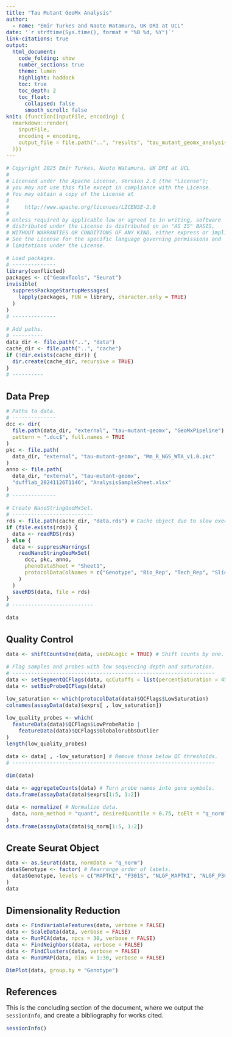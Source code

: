 ```yaml
---
title: "Tau Mutant GeoMx Analysis"
author:
  - name: "Emir Turkes and Naoto Watamura, UK DRI at UCL"
date: '`r strftime(Sys.time(), format = "%B %d, %Y")`'
link-citations: true
output:
  html_document:
    code_folding: show
    number_sections: true
    theme: lumen
    highlight: haddock
    toc: true
    toc_depth: 2
    toc_float:
      collapsed: false
      smooth_scroll: false
knit: (function(inputFile, encoding) {
  rmarkdown::render(
    inputFile,
    encoding = encoding,
    output_file = file.path("..", "results", "tau_mutant_geomx_analysis.html")
  )})
---
```


<style type="text/css">
body {font-size: 16px;}
h1.title {font-size: 35px;}
h1 {font-size: 24px;}
h2 {font-size: 22px;}
.toc-content {padding-left: 0px; padding-right: 0px;}
div.tocify {width: 100%;}
.tocify-subheader .tocify-item {
  font-size: 0.95em; padding-left: 25px; text-indent: 0;
}
div.main-container {max-width: none; width: 100%;}
</style>

```r
# Copyright 2025 Emir Turkes, Naoto Watamura, UK DRI at UCL
#
# Licensed under the Apache License, Version 2.0 (the "License");
# you may not use this file except in compliance with the License.
# You may obtain a copy of the License at
#
#     http://www.apache.org/licenses/LICENSE-2.0
#
# Unless required by applicable law or agreed to in writing, software
# distributed under the License is distributed on an "AS IS" BASIS,
# WITHOUT WARRANTIES OR CONDITIONS OF ANY KIND, either express or implied.
# See the License for the specific language governing permissions and
# limitations under the License.

# Load packages.
# --------------
library(conflicted)
packages <- c("GeomxTools", "Seurat")
invisible(
  suppressPackageStartupMessages(
    lapply(packages, FUN = library, character.only = TRUE)
  )
)
# --------------

# Add paths.
# ----------
data_dir <- file.path("..", "data")
cache_dir <- file.path("..", "cache")
if (!dir.exists(cache_dir)) {
  dir.create(cache_dir, recursive = TRUE)
}
# ----------
```

# Data Prep

```r
# Paths to data.
# --------------
dcc <- dir(
  file.path(data_dir, "external", "tau-mutant-geomx", "GeoMxPipeline"),
  pattern = ".dcc$", full.names = TRUE
)
pkc <- file.path(
  data_dir, "external", "tau-mutant-geomx", "Mm_R_NGS_WTA_v1.0.pkc"
)
anno <- file.path(
  data_dir, "external", "tau-mutant-geomx",
  "dufflab_20241126T1146", "AnalysisSampleSheet.xlsx"
)
# --------------

# Create NanoStringGeoMxSet.
# --------------------------
rds <- file.path(cache_dir, "data.rds") # Cache object due to slow execution.
if (file.exists(rds)) {
  data <- readRDS(rds)
} else {
  data <- suppressWarnings(
    readNanoStringGeoMxSet(
      dcc, pkc, anno,
      phenoDataSheet = "Sheet1",
      protocolDataColNames = c("Genotype", "Bio_Rep", "Tech_Rep", "Slide_Rep")
    )
  )
  saveRDS(data, file = rds)
}
# --------------------------

data
```

# Quality Control

```r
data <- shiftCountsOne(data, useDALogic = TRUE) # Shift counts by one.

# Flag samples and probes with low sequencing depth and saturation.
# -----------------------------------------------------------------
data <- setSegmentQCFlags(data, qcCutoffs = list(percentSaturation = 45))
data <- setBioProbeQCFlags(data)

low_saturation <- which(protocolData(data)$QCFlags$LowSaturation)
colnames(assayData(data)$exprs[ , low_saturation])

low_quality_probes <- which(
  featureData(data)$QCFlags$LowProbeRatio |
    featureData(data)$QCFlags$GlobalGrubbsOutlier
)
length(low_quality_probes)

data <- data[ , -low_saturation] # Remove those below QC thresholds.
# -----------------------------------------------------------------

dim(data)

data <- aggregateCounts(data) # Turn probe names into gene symbols.
data.frame(assayData(data)$exprs[1:5, 1:2])

data <- normalize( # Normalize data.
  data, norm_method = "quant", desiredQuantile = 0.75, toElt = "q_norm"
)
data.frame(assayData(data)$q_norm[1:5, 1:2])
```

# Create Seurat Object

```r
data <- as.Seurat(data, normData = "q_norm")
data$Genotype <- factor( # Rearrange order of labels.
  data$Genotype, levels = c("MAPTKI", "P301S", "NLGF_MAPTKI", "NLGF_P301S")
)
data
```

# Dimensionality Reduction

```r
data <- FindVariableFeatures(data, verbose = FALSE)
data <- ScaleData(data, verbose = FALSE)
data <- RunPCA(data, npcs = 30, verbose = FALSE)
data <- FindNeighbors(data, verbose = FALSE)
data <- FindClusters(data, verbose = FALSE)
data <- RunUMAP(data, dims = 1:30, verbose = FALSE)

DimPlot(data, group.by = "Genotype")
```

# References

This is the concluding section of the document, where we output the `sessionInfo`, and create a bibliography for works cited.

```r
sessionInfo()
```

